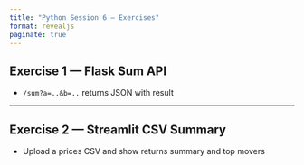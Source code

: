 ```yaml
---
title: "Python Session 6 — Exercises"
format: revealjs
paginate: true
---
```


## Exercise 1 — Flask Sum API

- `/sum?a=..&b=..` returns JSON with result

---

## Exercise 2 — Streamlit CSV Summary

- Upload a prices CSV and show returns summary and top movers
